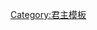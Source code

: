 {{Navbox
|name = 耶路撒冷王國君主
|title = [[耶路撒冷王國]][[耶路撒冷国王|君主]]
|listclass = hlist
|image = [[File:Arms of the Kingdom of Jerusalem (Ströhl).svg|75px|right]]
|group1 =
|list1 =
* [[布永的戈弗雷|戈弗雷]]<sup>注1</sup>
* [[鲍德温一世 (耶路撒冷)|鲍德温一世]]
* [[鲍德温二世 (耶路撒冷)|鲍德温二世]]
* [[梅利桑德 (耶路撒冷女王)|梅利桑德]]和[[富尔克 (耶路撒冷国王)|富尔克]]
* [[鲍德温三世 (耶路撒冷)|鲍德温三世]]
* [[阿马尔里克 (耶路撒冷国王)|阿马尔里克]]
* [[鲍德温四世]]
* [[鲍德温五世 (耶路撒冷)|鲍德温五世]]
* [[西比拉 (耶路撒冷)|西比拉]]和[[吕西尼昂的居伊|居伊]]
* [[伊莎贝拉一世 (耶路撒冷)|伊莎贝拉一世]]和{{link-en|蒙特费拉的康拉德|Conrad of Montferrat|康拉德一世}}和[[亨利二世 (香槟)|亨利一世]]和[[艾默里 (耶路撒冷国王)|艾默里]]
* [[蒙特费拉的玛丽亚|玛丽]]和[[布里昂的约翰|约翰一世]]
* [[伊莎贝拉二世 (耶路撒冷)|伊莎贝拉二世]]與[[腓特烈二世 (神聖羅馬帝國)|腓特烈一世]]
* [[康拉德四世 (德意志国王)|康拉德二世]]
* [[康拉丁|康拉德三世]]
* [[于格三世 (塞浦路斯)|于格]] 
* [[约翰一世 (塞浦路斯)|约翰二世]] 
* [[亨利二世 (塞浦路斯)|亨利二世]]
|below = 注1：不稱國王而稱圣墓守护者 
}}<noinclude>
{{collapsible option}}
[[Category:君主模板]]
</noinclude>